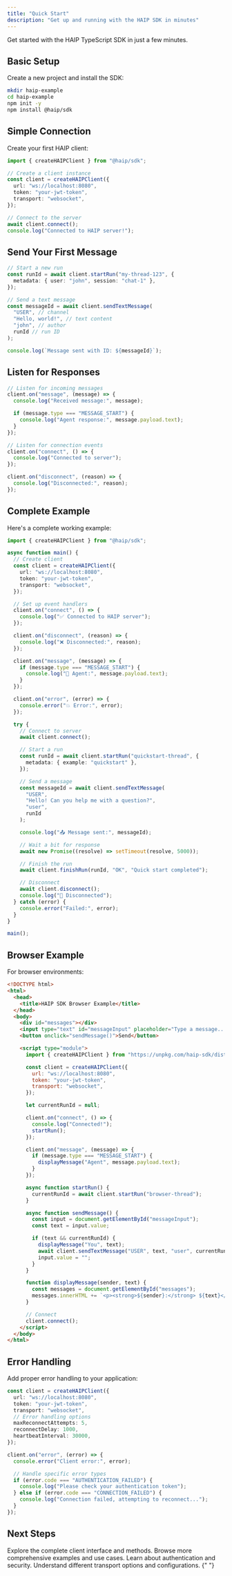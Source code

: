 ```yaml
---
title: "Quick Start"
description: "Get up and running with the HAIP SDK in minutes"
---
```


Get started with the HAIP TypeScript SDK in just a few minutes.

## Basic Setup

Create a new project and install the SDK:

```bash
mkdir haip-example
cd haip-example
npm init -y
npm install @haip/sdk
```

## Simple Connection

Create your first HAIP client:

```typescript
import { createHAIPClient } from "@haip/sdk";

// Create a client instance
const client = createHAIPClient({
  url: "ws://localhost:8080",
  token: "your-jwt-token",
  transport: "websocket",
});

// Connect to the server
await client.connect();
console.log("Connected to HAIP server!");
```

## Send Your First Message

```typescript
// Start a new run
const runId = await client.startRun("my-thread-123", {
  metadata: { user: "john", session: "chat-1" },
});

// Send a text message
const messageId = await client.sendTextMessage(
  "USER", // channel
  "Hello, world!", // text content
  "john", // author
  runId // run ID
);

console.log(`Message sent with ID: ${messageId}`);
```

## Listen for Responses

```typescript
// Listen for incoming messages
client.on("message", (message) => {
  console.log("Received message:", message);

  if (message.type === "MESSAGE_START") {
    console.log("Agent response:", message.payload.text);
  }
});

// Listen for connection events
client.on("connect", () => {
  console.log("Connected to server");
});

client.on("disconnect", (reason) => {
  console.log("Disconnected:", reason);
});
```

## Complete Example

Here's a complete working example:

```typescript
import { createHAIPClient } from "@haip/sdk";

async function main() {
  // Create client
  const client = createHAIPClient({
    url: "ws://localhost:8080",
    token: "your-jwt-token",
    transport: "websocket",
  });

  // Set up event handlers
  client.on("connect", () => {
    console.log("✅ Connected to HAIP server");
  });

  client.on("disconnect", (reason) => {
    console.log("❌ Disconnected:", reason);
  });

  client.on("message", (message) => {
    if (message.type === "MESSAGE_START") {
      console.log("🤖 Agent:", message.payload.text);
    }
  });

  client.on("error", (error) => {
    console.error("💥 Error:", error);
  });

  try {
    // Connect to server
    await client.connect();

    // Start a run
    const runId = await client.startRun("quickstart-thread", {
      metadata: { example: "quickstart" },
    });

    // Send a message
    const messageId = await client.sendTextMessage(
      "USER",
      "Hello! Can you help me with a question?",
      "user",
      runId
    );

    console.log("📤 Message sent:", messageId);

    // Wait a bit for response
    await new Promise((resolve) => setTimeout(resolve, 5000));

    // Finish the run
    await client.finishRun(runId, "OK", "Quick start completed");

    // Disconnect
    await client.disconnect();
    console.log("👋 Disconnected");
  } catch (error) {
    console.error("Failed:", error);
  }
}

main();
```

## Browser Example

For browser environments:

```html
<!DOCTYPE html>
<html>
  <head>
    <title>HAIP SDK Browser Example</title>
  </head>
  <body>
    <div id="messages"></div>
    <input type="text" id="messageInput" placeholder="Type a message..." />
    <button onclick="sendMessage()">Send</button>

    <script type="module">
      import { createHAIPClient } from "https://unpkg.com/haip-sdk/dist/haip-sdk.esm.js";

      const client = createHAIPClient({
        url: "ws://localhost:8080",
        token: "your-jwt-token",
        transport: "websocket",
      });

      let currentRunId = null;

      client.on("connect", () => {
        console.log("Connected!");
        startRun();
      });

      client.on("message", (message) => {
        if (message.type === "MESSAGE_START") {
          displayMessage("Agent", message.payload.text);
        }
      });

      async function startRun() {
        currentRunId = await client.startRun("browser-thread");
      }

      async function sendMessage() {
        const input = document.getElementById("messageInput");
        const text = input.value;

        if (text && currentRunId) {
          displayMessage("You", text);
          await client.sendTextMessage("USER", text, "user", currentRunId);
          input.value = "";
        }
      }

      function displayMessage(sender, text) {
        const messages = document.getElementById("messages");
        messages.innerHTML += `<p><strong>${sender}:</strong> ${text}</p>`;
      }

      // Connect
      client.connect();
    </script>
  </body>
</html>
```

## Error Handling

Add proper error handling to your application:

```typescript
const client = createHAIPClient({
  url: "ws://localhost:8080",
  token: "your-jwt-token",
  transport: "websocket",
  // Error handling options
  maxReconnectAttempts: 5,
  reconnectDelay: 1000,
  heartbeatInterval: 30000,
});

client.on("error", (error) => {
  console.error("Client error:", error);

  // Handle specific error types
  if (error.code === "AUTHENTICATION_FAILED") {
    console.log("Please check your authentication token");
  } else if (error.code === "CONNECTION_FAILED") {
    console.log("Connection failed, attempting to reconnect...");
  }
});
```

## Next Steps

<CardGroup cols={2}>
  <Card title="Client API" href="/sdk/client" icon="code">
    Explore the complete client interface and methods.
  </Card>
  <Card title="Examples" href="/sdk/examples" icon="book-open">
    Browse more comprehensive examples and use cases.
  </Card>
  <Card title="Authentication" href="/sdk/authentication" icon="key">
    Learn about authentication and security.
  </Card>
  <Card title="Transports" href="/sdk/transports" icon="wifi">
    Understand different transport options and configurations.
  </Card>
</CardGroup>{" "}
